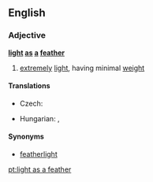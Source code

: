 ==English==

===Adjective===
'''[[light]] [[as]] [[a]] [[feather]]'''

# {{simile}} [[extremely]] [[light]], having minimal [[weight]]

====Translations====
{{trans-top|extremely light, having minimal weight}}
* Czech: {{t-|cs|lehký jako peříčko}}
{{trans-mid}}
* Hungarian: {{t-|hu|pehelykönnyű}},  {{t-|hu|könnyű, mint a pehely}}
{{trans-bottom}}

====Synonyms====
* [[featherlight]]

[[pt:light as a feather]]